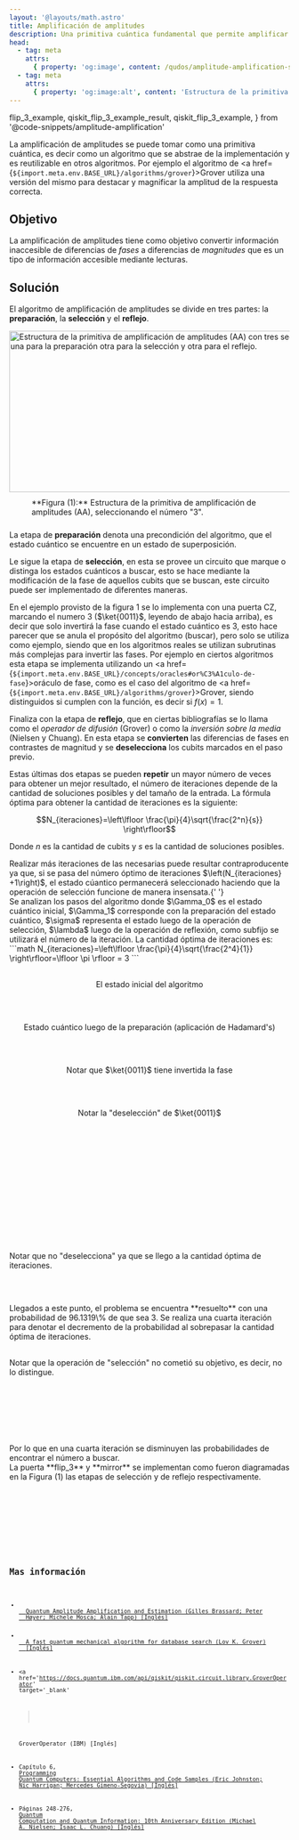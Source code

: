 ```yaml
---
layout: '@layouts/math.astro'
title: Amplificación de amplitudes
description: Una primitiva cuántica fundamental que permite amplificar las probabilidades de estados deseados en superposiciones cuánticas, facilitando la extracción de información útil en algoritmos como el de Grover.
head:
  - tag: meta
    attrs:
      { property: 'og:image', content: /qudos/amplitude-amplification-structure.png }
  - tag: meta
    attrs:
      { property: 'og:image:alt', content: 'Estructura de la primitiva de amplificación de amplitudes (AA) con tres secciones distintivas: preparación, selección y reflejo.' }
---
```


  flip_3_example,
  qiskit_flip_3_example_result,
  qiskit_flip_3_example,
} from '@code-snippets/amplitude-amplification'

La amplificación de amplitudes se puede tomar como una primitiva cuántica, es decir como un algoritmo que se abstrae de la implementación y es reutilizable en otros algoritmos. Por ejemplo el algoritmo de <a href={`${import.meta.env.BASE_URL}/algorithms/grover`}>Grover</a> utiliza una versión del mismo para destacar y magnificar la amplitud de la respuesta correcta.

## Objetivo

La amplificación de amplitudes tiene como objetivo convertir información inaccesible de diferencias de _fases_ a diferencias de _magnitudes_ que es un tipo de información accesible mediante lecturas.

## Solución

El algoritmo de amplificación de amplitudes se divide en tres partes: la **preparación**, la **selección** y el **reflejo**.

<div style='display:flex; justify-content:center; align-items:center; flex-direction:column'>
  <Image
    src={`${import.meta.env.BASE_URL}/amplitude-amplification-structure.png`}
    alt='Estructura de la primitiva de amplificación de amplitudes (AA) con tres secciones distintivas, una para la preparación otra para la selección y otra para el reflejo.'
    width='637'
    height='290'
  />
  <span style='max-width:637px; padding:10px 40px'>
    **Figura (1):** Estructura de la primitiva de amplificación de amplitudes
    (AA), seleccionando el número "3".
  </span>
</div>

La etapa de **preparación** denota una precondición del algoritmo, que el estado cuántico se encuentre en un estado de superposición.

Le sigue la etapa de **selección**, en esta se provee un circuito que marque o distinga los estados cuánticos a buscar, esto se hace mediante la modificación de la fase de aquellos cubits que se buscan, este circuito puede ser implementado de diferentes maneras.

En el ejemplo provisto de la figura 1 se lo implementa con una puerta CZ, marcando el numero 3 ($\ket{0011}$, leyendo de abajo hacia arriba), es decir que solo invertirá la fase cuando el estado cuántico es 3, esto hace parecer que se anula el propósito del algoritmo (buscar), pero solo se utiliza como ejemplo, siendo que en los algoritmos reales se utilizan subrutinas más complejas para invertir las fases. Por ejemplo en ciertos algoritmos esta etapa se implementa utilizando un <a href={`${import.meta.env.BASE_URL}/concepts/oracles#or%C3%A1culo-de-fase`}>oráculo de fase</a>, como es el caso del algoritmo de <a href={`${import.meta.env.BASE_URL}/algorithms/grover`}>Grover</a>, siendo distinguidos si cumplen con la función, es decir si $f(x)=1$.

Finaliza con la etapa de **reflejo**, que en ciertas bibliografías se lo llama como el _operador de difusión_ (Grover) o como la _inversión sobre la media_ (Nielsen y Chuang). En esta etapa se **convierten** las diferencias de fases en contrastes de magnitud y se **deselecciona** los cubits marcados en el paso previo.

Estas últimas dos etapas se pueden **repetir** un mayor número de veces para obtener un mejor resultado, el número de iteraciones depende de la cantidad de soluciones posibles y del tamaño de la entrada. La fórmula óptima para obtener la cantidad de iteraciones es la siguiente:

```math
N_{iteraciones}=\left\lfloor \frac{\pi}{4}\sqrt{\frac{2^n}{s}} \right\rfloor
```

Donde $n$ es la cantidad de cubits y $s$ es la cantidad de soluciones posibles.

<Aside>
  Realizar más iteraciones de las necesarias puede resultar contraproducente ya
  que, si se pasa del número óptimo de iteraciones $\left(N_{iteraciones}
  +1\right)$, el estado cúantico permanecerá seleccionado haciendo que la
  operación de selección funcione de manera insensata.{' '}
</Aside>

<Tabs>
  <TabItem label='Círculos'>
    <Box>
       Se analizan los pasos del algoritmo donde $\Gamma_0$ es el estado cuántico inicial, $\Gamma_1$ corresponde con la preparación del estado cuántico, $\sigma$ representa el estado luego de la operación de selección, $\lambda$ luego de la operación de reflexión, como subfijo se utilizará el número de la iteración.
       La cantidad óptima de iteraciones es:
       ```math
        N_{iteraciones}=\left\lfloor \frac{\pi}{4}\sqrt{\frac{2^4}{1}} \right\rfloor=\lfloor \pi \rfloor = 3
       ```
       <div style='margin-top:30px'>
         <ResourceDivider icon='pencil' text='\(\Gamma_0\)' />
       </div>
       <div style='display: flex; flex-direction:column; align-items:center; margin-bottom:60px'>
        El estado inicial del algoritmo
         <div style='display: flex; justify-content:center; align-items:center;flex-direction:row'>
           <Circle width={'80'} phase={'0'} prob={0} label={'\\ket{0000}'} />
           <Circle width={'80'} phase={'0'} prob={0} label={'\\ket{0001}'} />
           <Circle width={'80'} phase={'0'} prob={0} label={'\\ket{0010}'} />
           <Circle width={'80'} phase={'0'} prob={0} label={'\\ket{0011}'} />
           <Circle width={'80'} phase={'0'} prob={0} label={'\\ket{0100}'} />
           <Circle width={'80'} phase={'0'} prob={0} label={'\\ket{0101}'} />
           <Circle width={'80'} phase={'0'} prob={0} label={'\\ket{0110}'} />
           <Circle width={'80'} phase={'0'} prob={0} label={'\\ket{0111}'} />
         </div>
         <div style='display: flex; justify-content:center; align-items:center; flex-direction:row'>
           <Circle width={'80'} phase={'0'} prob={0} label={'\\ket{1000}'} />
           <Circle width={'80'} phase={'0'} prob={0} label={'\\ket{1001}'} />
           <Circle width={'80'} phase={'0'} prob={0} label={'\\ket{1010}'} />
           <Circle width={'80'} phase={'0'} prob={0} label={'\\ket{1011}'} />
           <Circle width={'80'} phase={'0'} prob={0} label={'\\ket{1100}'} />
           <Circle width={'80'} phase={'0'} prob={0} label={'\\ket{1101}'} />
           <Circle width={'80'} phase={'0'} prob={0} label={'\\ket{1110}'} />
           <Circle width={'80'} phase={'0'} prob={0} label={'\\ket{1111}'} />
         </div>
       </div>
       <ResourceDivider icon='pencil' text='\(\Gamma_1\)' />
       <div style='display: flex; flex-direction:column; align-items:center; margin-bottom:60px'>
         Estado cuántico luego de la preparación (aplicación de Hadamard's)
         <div style='display: flex; justify-content:center; align-items:center;flex-direction:row'>
           <Circle width={'80'} phase={'0'} prob={0.0625} label={'\\ket{0000}'} />
           <Circle width={'80'} phase={'0'} prob={0.0625} label={'\\ket{0001}'} />
           <Circle width={'80'} phase={'0'} prob={0.0625} label={'\\ket{0010}'} />
           <Circle width={'80'} phase={'0'} prob={0.0625} label={'\\ket{0011}'} />
           <Circle width={'80'} phase={'0'} prob={0.0625} label={'\\ket{0100}'} />
           <Circle width={'80'} phase={'0'} prob={0.0625} label={'\\ket{0101}'} />
           <Circle width={'80'} phase={'0'} prob={0.0625} label={'\\ket{0110}'} />
           <Circle width={'80'} phase={'0'} prob={0.0625} label={'\\ket{0111}'} />
         </div>
         <div style='display: flex; justify-content:center; align-items:center; flex-direction:row'>
           <Circle width={'80'} phase={'0'} prob={0.0625} label={'\\ket{1000}'} />
           <Circle width={'80'} phase={'0'} prob={0.0625} label={'\\ket{1001}'} />
           <Circle width={'80'} phase={'0'} prob={0.0625} label={'\\ket{1010}'} />
           <Circle width={'80'} phase={'0'} prob={0.0625} label={'\\ket{1011}'} />
           <Circle width={'80'} phase={'0'} prob={0.0625} label={'\\ket{1100}'} />
           <Circle width={'80'} phase={'0'} prob={0.0625} label={'\\ket{1101}'} />
           <Circle width={'80'} phase={'0'} prob={0.0625} label={'\\ket{1110}'} />
           <Circle width={'80'} phase={'0'} prob={0.0625} label={'\\ket{1111}'} />
         </div>
       </div>
       <ResourceDivider icon='pencil' text='\(\sigma_1\)' />
       <div style='display: flex; flex-direction:column; align-items:center; margin-bottom:60px'>
           Notar que $\ket{0011}$ tiene invertida la fase
         <div style='display: flex; justify-content:center; align-items:center;flex-direction:row'>
           <Circle width={'80'} phase={'0'} prob={0.0625} label={'\\ket{0000}'} />
           <Circle width={'80'} phase={'0'} prob={0.0625} label={'\\ket{0001}'} />
           <Circle width={'80'} phase={'0'} prob={0.0625} label={'\\ket{0010}'} />
           <Circle width={'80'} phase={'180'} prob={0.0625} label={'\\ket{0011}'} />
           <Circle width={'80'} phase={'0'} prob={0.0625} label={'\\ket{0100}'} />
           <Circle width={'80'} phase={'0'} prob={0.0625} label={'\\ket{0101}'} />
           <Circle width={'80'} phase={'0'} prob={0.0625} label={'\\ket{0110}'} />
           <Circle width={'80'} phase={'0'} prob={0.0625} label={'\\ket{0111}'} />
         </div>
         <div style='display: flex; justify-content:center; align-items:center; flex-direction:row'>
           <Circle width={'80'} phase={'0'} prob={0.0625} label={'\\ket{1000}'} />
           <Circle width={'80'} phase={'0'} prob={0.0625} label={'\\ket{1001}'} />
           <Circle width={'80'} phase={'0'} prob={0.0625} label={'\\ket{1010}'} />
           <Circle width={'80'} phase={'0'} prob={0.0625} label={'\\ket{1011}'} />
           <Circle width={'80'} phase={'0'} prob={0.0625} label={'\\ket{1100}'} />
           <Circle width={'80'} phase={'0'} prob={0.0625} label={'\\ket{1101}'} />
           <Circle width={'80'} phase={'0'} prob={0.0625} label={'\\ket{1110}'} />
           <Circle width={'80'} phase={'0'} prob={0.0625} label={'\\ket{1111}'} />
         </div>
       </div>
       <ResourceDivider icon='pencil' text='\(\lambda_1\)' />
       <div style='display: flex; flex-direction:column; align-items:center; margin-bottom:60px'>
         Notar la "deselección" de $\ket{0011}$
         <div style='display: flex; justify-content:center; align-items:center;flex-direction:row'>
           <Circle width={'80'} phase={'180'} prob={0.035156} label={'\\ket{0000}'} />
           <Circle width={'80'} phase={'180'} prob={0.035156} label={'\\ket{0001}'} />
           <Circle width={'80'} phase={'180'} prob={0.035156} label={'\\ket{0010}'} />
           <Circle width={'80'} phase={'180'} prob={0.472656} label={'\\ket{0011}'} />
           <Circle width={'80'} phase={'180'} prob={0.035156} label={'\\ket{0100}'} />
           <Circle width={'80'} phase={'180'} prob={0.035156} label={'\\ket{0101}'} />
           <Circle width={'80'} phase={'180'} prob={0.035156} label={'\\ket{0110}'} />
           <Circle width={'80'} phase={'180'} prob={0.035156} label={'\\ket{0111}'} />
         </div>
         <div style='display: flex; justify-content:center; align-items:center; flex-direction:row'>
           <Circle width={'80'} phase={'180'} prob={0.035156} label={'\\ket{1000}'} />
           <Circle width={'80'} phase={'180'} prob={0.035156} label={'\\ket{1001}'} />
           <Circle width={'80'} phase={'180'} prob={0.035156} label={'\\ket{1010}'} />
           <Circle width={'80'} phase={'180'} prob={0.035156} label={'\\ket{1011}'} />
           <Circle width={'80'} phase={'180'} prob={0.035156} label={'\\ket{1100}'} />
           <Circle width={'80'} phase={'180'} prob={0.035156} label={'\\ket{1101}'} />
           <Circle width={'80'} phase={'180'} prob={0.035156} label={'\\ket{1110}'} />
           <Circle width={'80'} phase={'180'} prob={0.035156} label={'\\ket{1111}'} />
         </div>
       </div>
       <ResourceDivider icon='pencil' text='\(\sigma_2\)' />
       <div style='display: flex; flex-direction:column; align-items:center; margin-bottom:60px'>
         <div style='display: flex; justify-content:center; align-items:center;flex-direction:row'>
           <Circle width={'80'} phase={'180'} prob={0.035156} label={'\\ket{0000}'} />
           <Circle width={'80'} phase={'180'} prob={0.035156} label={'\\ket{0001}'} />
           <Circle width={'80'} phase={'180'} prob={0.035156} label={'\\ket{0010}'} />
           <Circle width={'80'} phase={'0'} prob={0.472656} label={'\\ket{0011}'} />
           <Circle width={'80'} phase={'180'} prob={0.035156} label={'\\ket{0100}'} />
           <Circle width={'80'} phase={'180'} prob={0.035156} label={'\\ket{0101}'} />
           <Circle width={'80'} phase={'180'} prob={0.035156} label={'\\ket{0110}'} />
           <Circle width={'80'} phase={'180'} prob={0.035156} label={'\\ket{0111}'} />
         </div>
         <div style='display: flex; justify-content:center; align-items:center; flex-direction:row'>
           <Circle width={'80'} phase={'180'} prob={0.035156} label={'\\ket{1000}'} />
           <Circle width={'80'} phase={'180'} prob={0.035156} label={'\\ket{1001}'} />
           <Circle width={'80'} phase={'180'} prob={0.035156} label={'\\ket{1010}'} />
           <Circle width={'80'} phase={'180'} prob={0.035156} label={'\\ket{1011}'} />
           <Circle width={'80'} phase={'180'} prob={0.035156} label={'\\ket{1100}'} />
           <Circle width={'80'} phase={'180'} prob={0.035156} label={'\\ket{1101}'} />
           <Circle width={'80'} phase={'180'} prob={0.035156} label={'\\ket{1110}'} />
           <Circle width={'80'} phase={'180'} prob={0.035156} label={'\\ket{1111}'} />
         </div>
       </div>
       <ResourceDivider icon='pencil' text='\(\lambda_2\)' />
       <div style='display: flex; flex-direction:column; align-items:center; margin-bottom:60px'>
         <div style='display: flex; justify-content:center; align-items:center;flex-direction:row'>
           <Circle width={'80'} phase={'0'} prob={0.006104} label={'\\ket{0000}'} />
           <Circle width={'80'} phase={'0'} prob={0.006104} label={'\\ket{0001}'} />
           <Circle width={'80'} phase={'0'} prob={0.006104} label={'\\ket{0010}'} />
           <Circle width={'80'} phase={'0'} prob={0.908447} label={'\\ket{0011}'} />
           <Circle width={'80'} phase={'0'} prob={0.006104} label={'\\ket{0100}'} />
           <Circle width={'80'} phase={'0'} prob={0.006104} label={'\\ket{0101}'} />
           <Circle width={'80'} phase={'0'} prob={0.006104} label={'\\ket{0110}'} />
           <Circle width={'80'} phase={'0'} prob={0.006104} label={'\\ket{0111}'} />
         </div>
         <div style='display: flex; justify-content:center; align-items:center; flex-direction:row'>
           <Circle width={'80'} phase={'0'} prob={0.006104} label={'\\ket{1000}'} />
           <Circle width={'80'} phase={'0'} prob={0.006104} label={'\\ket{1001}'} />
           <Circle width={'80'} phase={'0'} prob={0.006104} label={'\\ket{1010}'} />
           <Circle width={'80'} phase={'0'} prob={0.006104} label={'\\ket{1011}'} />
           <Circle width={'80'} phase={'0'} prob={0.006104} label={'\\ket{1100}'} />
           <Circle width={'80'} phase={'0'} prob={0.006104} label={'\\ket{1101}'} />
           <Circle width={'80'} phase={'0'} prob={0.006104} label={'\\ket{1110}'} />
           <Circle width={'80'} phase={'0'} prob={0.006104} label={'\\ket{1111}'} />
         </div>
       </div>
       <ResourceDivider icon='pencil' text='\(\sigma_3\)' />
       <div style='display: flex; flex-direction:column; align-items:center; margin-bottom:60px'>
         <div style='display: flex; justify-content:center; align-items:center;flex-direction:row'>
           <Circle width={'80'} phase={'0'} prob={0.006104} label={'\\ket{0000}'} />
           <Circle width={'80'} phase={'0'} prob={0.006104} label={'\\ket{0001}'} />
           <Circle width={'80'} phase={'0'} prob={0.006104} label={'\\ket{0010}'} />
           <Circle width={'80'} phase={'180'} prob={0.908447} label={'\\ket{0011}'} />
           <Circle width={'80'} phase={'0'} prob={0.006104} label={'\\ket{0100}'} />
           <Circle width={'80'} phase={'0'} prob={0.006104} label={'\\ket{0101}'} />
           <Circle width={'80'} phase={'0'} prob={0.006104} label={'\\ket{0110}'} />
           <Circle width={'80'} phase={'0'} prob={0.006104} label={'\\ket{0111}'} />
         </div>
         <div style='display: flex; justify-content:center; align-items:center; flex-direction:row'>
           <Circle width={'80'} phase={'0'} prob={0.006104} label={'\\ket{1000}'} />
           <Circle width={'80'} phase={'0'} prob={0.006104} label={'\\ket{1001}'} />
           <Circle width={'80'} phase={'0'} prob={0.006104} label={'\\ket{1010}'} />
           <Circle width={'80'} phase={'0'} prob={0.006104} label={'\\ket{1011}'} />
           <Circle width={'80'} phase={'0'} prob={0.006104} label={'\\ket{1100}'} />
           <Circle width={'80'} phase={'0'} prob={0.006104} label={'\\ket{1101}'} />
           <Circle width={'80'} phase={'0'} prob={0.006104} label={'\\ket{1110}'} />
           <Circle width={'80'} phase={'0'} prob={0.006104} label={'\\ket{1111}'} />
         </div>
       </div>
       <ResourceDivider icon='pencil' text='\(\lambda_3\)' />
       <div style='display: flex; flex-direction:column; align-items:center; margin-bottom:60px'>
         Notar que no "deselecciona" ya que se llego a la cantidad óptima de iteraciones.
         <div style='display: flex; justify-content:center; align-items:center;flex-direction:row'>
           <Circle width={'80'} phase={'0'} prob={0.002579} label={'\\ket{0000}'} />
           <Circle width={'80'} phase={'0'} prob={0.002579} label={'\\ket{0001}'} />
           <Circle width={'80'} phase={'0'} prob={0.002579} label={'\\ket{0010}'} />
           <Circle width={'80'} phase={'180'} prob={0.961319} label={'\\ket{0011}'} />
           <Circle width={'80'} phase={'0'} prob={0.002579} label={'\\ket{0100}'} />
           <Circle width={'80'} phase={'0'} prob={0.002579} label={'\\ket{0101}'} />
           <Circle width={'80'} phase={'0'} prob={0.002579} label={'\\ket{0110}'} />
           <Circle width={'80'} phase={'0'} prob={0.002579} label={'\\ket{0111}'} />
         </div>
         <div style='display: flex; justify-content:center; align-items:center; flex-direction:row'>
           <Circle width={'80'} phase={'0'} prob={0.002579} label={'\\ket{1000}'} />
           <Circle width={'80'} phase={'0'} prob={0.002579} label={'\\ket{1001}'} />
           <Circle width={'80'} phase={'0'} prob={0.002579} label={'\\ket{1010}'} />
           <Circle width={'80'} phase={'0'} prob={0.002579} label={'\\ket{1011}'} />
           <Circle width={'80'} phase={'0'} prob={0.002579} label={'\\ket{1100}'} />
           <Circle width={'80'} phase={'0'} prob={0.002579} label={'\\ket{1101}'} />
           <Circle width={'80'} phase={'0'} prob={0.002579} label={'\\ket{1110}'} />
           <Circle width={'80'} phase={'0'} prob={0.002579} label={'\\ket{1111}'} />
         </div>
       </div>
       Llegados a este punto, el problema se encuentra **resuelto** con una probabilidad de 96.1319\% de que sea 3. Se realiza una cuarta iteración para denotar el decremento de la probabilidad al sobrepasar la cantidad óptima de iteraciones.
       <div style='margin-top:30px'>
       <ResourceDivider icon='pencil' text='\(\sigma_4\)' />
       </div>
       <div style='display: flex; flex-direction:column; align-items:center; margin-bottom:60px'>
         Notar que la operación de "selección" no cometió su objetivo, es decir, no lo distingue.
         <div style='display: flex; justify-content:center; align-items:center;flex-direction:row'>
           <Circle width={'80'} phase={'0'} prob={0.002579} label={'\\ket{0000}'} />
           <Circle width={'80'} phase={'0'} prob={0.002579} label={'\\ket{0001}'} />
           <Circle width={'80'} phase={'0'} prob={0.002579} label={'\\ket{0010}'} />
           <Circle width={'80'} phase={'0'} prob={0.961319} label={'\\ket{0011}'} />
           <Circle width={'80'} phase={'0'} prob={0.002579} label={'\\ket{0100}'} />
           <Circle width={'80'} phase={'0'} prob={0.002579} label={'\\ket{0101}'} />
           <Circle width={'80'} phase={'0'} prob={0.002579} label={'\\ket{0110}'} />
           <Circle width={'80'} phase={'0'} prob={0.002579} label={'\\ket{0111}'} />
         </div>
         <div style='display: flex; justify-content:center; align-items:center; flex-direction:row'>
           <Circle width={'80'} phase={'0'} prob={0.002579} label={'\\ket{1000}'} />
           <Circle width={'80'} phase={'0'} prob={0.002579} label={'\\ket{1001}'} />
           <Circle width={'80'} phase={'0'} prob={0.002579} label={'\\ket{1010}'} />
           <Circle width={'80'} phase={'0'} prob={0.002579} label={'\\ket{1011}'} />
           <Circle width={'80'} phase={'0'} prob={0.002579} label={'\\ket{1100}'} />
           <Circle width={'80'} phase={'0'} prob={0.002579} label={'\\ket{1101}'} />
           <Circle width={'80'} phase={'0'} prob={0.002579} label={'\\ket{1110}'} />
           <Circle width={'80'} phase={'0'} prob={0.002579} label={'\\ket{1111}'} />
         </div>
       </div>
       <ResourceDivider icon='pencil' text='\(\lambda_4\)' />
       <div style='display: flex; flex-direction:column; align-items:center; margin-bottom:60px'>
         <div style='display: flex; justify-content:center; align-items:center;flex-direction:row'>
           <Circle width={'80'} phase={'180'} prob={0.027886} label={'\\ket{0000}'} />
           <Circle width={'80'} phase={'180'} prob={0.027886} label={'\\ket{0001}'} />
           <Circle width={'80'} phase={'180'} prob={0.027886} label={'\\ket{0010}'} />
           <Circle width={'80'} phase={'0'} prob={0.581704} label={'\\ket{0011}'} />
           <Circle width={'80'} phase={'180'} prob={0.027886} label={'\\ket{0100}'} />
           <Circle width={'80'} phase={'180'} prob={0.027886} label={'\\ket{0101}'} />
           <Circle width={'80'} phase={'180'} prob={0.027886} label={'\\ket{0110}'} />
           <Circle width={'80'} phase={'180'} prob={0.027886} label={'\\ket{0111}'} />
         </div>
         <div style='display: flex; justify-content:center; align-items:center; flex-direction:row'>
           <Circle width={'80'} phase={'180'} prob={0.027886} label={'\\ket{1000}'} />
           <Circle width={'80'} phase={'180'} prob={0.027886} label={'\\ket{1001}'} />
           <Circle width={'80'} phase={'180'} prob={0.027886} label={'\\ket{1010}'} />
           <Circle width={'80'} phase={'180'} prob={0.027886} label={'\\ket{1011}'} />
           <Circle width={'80'} phase={'180'} prob={0.027886} label={'\\ket{1100}'} />
           <Circle width={'80'} phase={'180'} prob={0.027886} label={'\\ket{1101}'} />
           <Circle width={'80'} phase={'180'} prob={0.027886} label={'\\ket{1110}'} />
           <Circle width={'80'} phase={'180'} prob={0.027886} label={'\\ket{1111}'} />
         </div>
       </div>
       Por lo que en una cuarta iteración se disminuyen las probabilidades de encontrar el número a buscar.
    </Box>
  </TabItem>
  <TabItem label='Quirk'>
    <Box>
      <Tabs>
        <TabItem label='Ejemplo de la Figura (1) con tres iteraciones'>
          <QuantumCircuit src={flip_3_example} />
          <Aside>La puerta **flip_3** y **mirror** se implementan como fueron diagramadas en la Figura (1) las etapas de selección y de reflejo respectivamente.</Aside>
        </TabItem>
      </Tabs>
    </Box>
  </TabItem>
  <TabItem label='Qiskit'>
    <Box>
      <Tabs>
        <TabItem label='Código'>
          <Code code={qiskit_flip_3_example} lang='py' />
        </TabItem>
        <TabItem label='Resultado'>
          <Code code={qiskit_flip_3_example_result} lang='text' />
        </TabItem>
      </Tabs>
    </Box>
  </TabItem>

</Tabs>

## Mas información

- <a href='https://arxiv.org/pdf/quant-ph/0005055' target='_blank'>
    Quantum Amplitude Amplification and Estimation (Gilles Brassard; Peter
    Høyer; Michele Mosca; Alain Tapp) [Inglés]
  </a>
- <a href='https://arxiv.org/pdf/quant-ph/9605043' target='_blank'>
    A fast quantum mechanical algorithm for database search (Lov K. Grover)
    [Inglés]
  </a>

- <a
    href='https://docs.quantum.ibm.com/api/qiskit/qiskit.circuit.library.GroverOperator'
    target='_blank'
  >
    GroverOperator (IBM) [Inglés]
  </a>

- Capítulo 6, <a href='https://isbnsearch.org/isbn/9781492039686' target='_blank'>Programming Quantum Computers: Essential Algorithms and Code Samples (Eric Johnston; Nic Harrigan; Mercedes Gimeno-Segovia) [Inglés]</a>
- Páginas 248-276, <a href='https://isbnsearch.org/isbn/9781107002173' target='_blank'>Quantum Computation and Quantum Information: 10th Anniversary Edition (Michael A. Nielsen; Isaac L. Chuang) [Inglés]</a>
